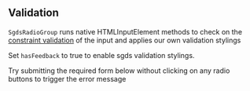 ## Validation

`SgdsRadioGroup` runs native HTMLInputElement methods to check on the [constraint validation](https://developer.mozilla.org/en-US/docs/Web/HTML/Constraint_validation) of the input and applies our own validation stylings

Set `hasFeedback` to true to enable sgds validation stylings.

Try submitting the required form below without clicking on any radio buttons to trigger the error message


<Canvas of={RadioStories.Validation}>
  <Story of={RadioStories.Validation} />
</Canvas>

